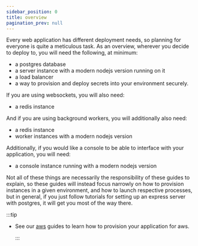 ```yaml
---
sidebar_position: 0
title: overview
pagination_prev: null
---
```


Every web application has different deployment needs, so planning for everyone is quite a meticulous task. As an overview, wherever you decide to deploy to, you will need the following, at minimum:

- a postgres database
- a server instance with a modern nodejs version running on it
- a load balancer
- a way to provision and deploy secrets into your environment securely.

If you are using websockets, you will also need:

- a redis instance

And if you are using background workers, you will additionally also need:

- a redis instance
- worker instances with a modern nodejs version

Additionally, if you would like a console to be able to interface with your application, you will need:

- a console instance running with a modern nodejs version

Not all of these things are necessarily the responsibility of these guides to explain, so these guides will instead focus narrowly on how to provision instances in a given environment, and how to launch respective processes, but in general, if you just follow tutorials for setting up an express server with postgres, it will get you most of the way there.

:::tip

- See our [aws](/docs/deployment/server/aws) guides to learn how to provision your application for aws.

  :::
